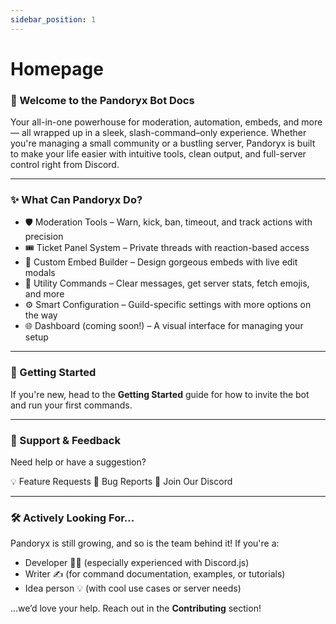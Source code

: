 ```yaml
---
sidebar_position: 1
---
```


# Homepage

### 🤖 Welcome to the Pandoryx Bot Docs
Your all-in-one powerhouse for moderation, automation, embeds, and more — all wrapped up in a sleek, slash-command–only experience.
Whether you're managing a small community or a bustling server, Pandoryx is built to make your life easier with intuitive tools, clean output, and full-server control right from Discord.

<hr className="md-divider-gradient" />

### ✨ What Can Pandoryx Do?
- 🛡️ Moderation Tools – Warn, kick, ban, timeout, and track actions with precision
- 🎟️ Ticket Panel System – Private threads with reaction-based access
- 🧾 Custom Embed Builder – Design gorgeous embeds with live edit modals
- 🧰 Utility Commands – Clear messages, get server stats, fetch emojis, and more
- ⚙️ Smart Configuration – Guild-specific settings with more options on the way
- 🌐 Dashboard (coming soon!) – A visual interface for managing your setup

<hr className="md-divider-gradient" />

### 🚀 Getting Started
If you're new, head to the **Getting Started** guide for how to invite the bot and run your first commands.

<hr className="md-divider-gradient" />

### 💬 Support & Feedback
Need help or have a suggestion?
<div className="md-button-column">
  <Link className="button button--primary" href="https://github.com/asteriasmoons/pandoryx-bot/issues/2#issue-3166322020">
    <span className="btn-emoji" aria-hidden="true">💡</span>
    <span>Feature Requests</span>
  </Link>
  <Link className="button button--primary" href="https://github.com/asteriasmoons/pandoryx-bot/issues/1#issue-3166312503">
    <span className="btn-emoji" aria-hidden="true">🐛</span>
    <span>Bug Reports</span>
  </Link>
  <Link className="button button--primary" href="https://discord.gg/jS5eTjhK7R">
    <span className="btn-emoji" aria-hidden="true">💬</span>
    <span>Join Our Discord</span>
  </Link>
</div>

<hr className="md-divider-gradient" />

### 🛠️ Actively Looking For...
Pandoryx is still growing, and so is the team behind it! If you're a:
- Developer 🧑‍💻 (especially experienced with Discord.js)
- Writer ✍️ (for command documentation, examples, or tutorials)
- Idea person 💡 (with cool use cases or server needs)

…we’d love your help. Reach out in the **Contributing** section!